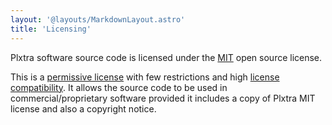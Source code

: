 ```yaml
---
layout: '@layouts/MarkdownLayout.astro'
title: 'Licensing'
---
```


Plxtra software source code is licensed under the [MIT](https://opensource.org/license/mit) open source license.

This is a [permissive license](https://en.wikipedia.org/wiki/Permissive_software_license) with few restrictions and high [license compatibility](https://en.wikipedia.org/wiki/License_compatibility).  It allows the source code to be used in commercial/proprietary software provided it includes a copy of Plxtra MIT license and also a copyright notice.

